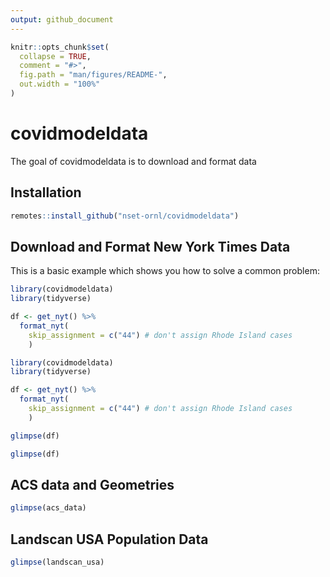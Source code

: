 ```yaml
---
output: github_document
---
```


<!-- README.md is generated from README.Rmd. Please edit that file -->

```r
knitr::opts_chunk$set(
  collapse = TRUE,
  comment = "#>",
  fig.path = "man/figures/README-",
  out.width = "100%"
)
```
# covidmodeldata

<!-- badges: start -->
<!-- badges: end -->

The goal of covidmodeldata is to download and format data

## Installation

``` r
remotes::install_github("nset-ornl/covidmodeldata")
```

## Download and Format New York Times Data

This is a basic example which shows you how to solve a common problem:
```r
library(covidmodeldata)
library(tidyverse)

df <- get_nyt() %>%
  format_nyt(
    skip_assignment = c("44") # don't assign Rhode Island cases
    )
```

```r
library(covidmodeldata)
library(tidyverse)

df <- get_nyt() %>%
  format_nyt(
    skip_assignment = c("44") # don't assign Rhode Island cases
    )

glimpse(df)
```

```r
glimpse(df)
```

## ACS data and Geometries
```r
glimpse(acs_data)
```


## Landscan USA Population Data
```r
glimpse(landscan_usa)
```



